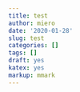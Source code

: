```yaml
---
title: test
author: miero
date: '2020-01-28'
slug: test
categories: []
tags: []
draft: yes
katex: yes
markup: mmark
---
```


